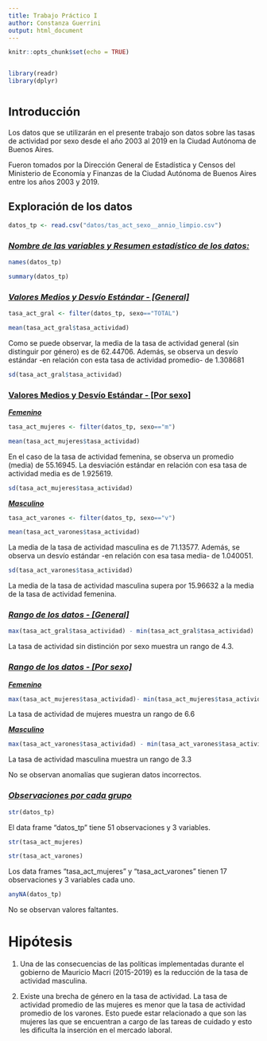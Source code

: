 ```yaml
---
title: Trabajo Práctico I
author: Constanza Guerrini
output: html_document
---
```


```r
knitr::opts_chunk$set(echo = TRUE)


library(readr)
library(dplyr)

```

# ^Introducción^

Los datos que se utilizarán en el presente trabajo son datos sobre las tasas de actividad por sexo desde el año 2003 al 2019 en la Ciudad Autónoma de Buenos Aires.

Fueron tomados por la Dirección General de Estadística y Censos del Ministerio de Economía y Finanzas de la Ciudad Autónoma de Buenos Aires entre los años 2003 y 2019.

## Exploración de los datos

```r

datos_tp <- read.csv("datos/tas_act_sexo__annio_limpio.csv")


```

### [***Nombre de las variables y Resumen estadístico de los datos:***]{.underline}

```r

names(datos_tp)

```

```r

summary(datos_tp)

```

### [***Valores Medios y Desvío Estándar - [General]***]{.underline}

```r
tasa_act_gral <- filter(datos_tp, sexo=="TOTAL")

mean(tasa_act_gral$tasa_actividad)

```

Como se puede observar, la media de la tasa de actividad general (sin distinguir por género) es de 62.44706. Además, se observa un desvío estándar -en relación con esta tasa de actividad promedio- de 1.308681

```r
sd(tasa_act_gral$tasa_actividad)
```

### [**Valores Medios y Desvío Estándar - [Por sexo]**]{.underline}

[***Femenino***]{.underline}

```r

tasa_act_mujeres <- filter(datos_tp, sexo=="m")

mean(tasa_act_mujeres$tasa_actividad)

```

En el caso de la tasa de actividad femenina, se observa un promedio (media) de 55.16945. La desviación estándar en relación con esa tasa de actividad media es de 1.925619.

```r

sd(tasa_act_mujeres$tasa_actividad)
```

[***Masculino***]{.underline}

```r

tasa_act_varones <- filter(datos_tp, sexo=="v")

mean(tasa_act_varones$tasa_actividad)
```

La media de la tasa de actividad masculina es de 71.13577. Además, se observa un desvío estándar -en relación con esa tasa media- de 1.040051.

```r

sd(tasa_act_varones$tasa_actividad)
```

La media de la tasa de actividad masculina supera por 15.96632 a la media de la tasa de actividad femenina.

### [***Rango de los datos - [General]***]{.underline}

```r
max(tasa_act_gral$tasa_actividad) - min(tasa_act_gral$tasa_actividad)
```

La tasa de actividad sin distinción por sexo muestra un rango de 4.3.

### [***Rango de los datos - [Por sexo]***]{.underline}

[***Femenino***]{.underline}

```r

max(tasa_act_mujeres$tasa_actividad)- min(tasa_act_mujeres$tasa_actividad)
```

La tasa de actividad de mujeres muestra un rango de 6.6

[***Masculino***]{.underline}

```r

max(tasa_act_varones$tasa_actividad) - min(tasa_act_varones$tasa_actividad)

```

La tasa de actividad masculina muestra un rango de 3.3

No se observan anomalías que sugieran datos incorrectos.

### [***Observaciones por cada grupo***]{.underline}

```r

str(datos_tp)

```

El data frame "datos_tp" tiene 51 observaciones y 3 variables.

```r
str(tasa_act_mujeres)

str(tasa_act_varones)
```

Los data frames "tasa_act_mujeres" y "tasa_act_varones" tienen 17 observaciones y 3 variables cada uno.

```r
anyNA(datos_tp)
```

No se observan valores faltantes.

# Hipótesis

1.  Una de las consecuencias de las políticas implementadas durante el gobierno de Mauricio Macri (2015-2019) es la reducción de la tasa de actividad masculina.

2.  Existe una brecha de género en la tasa de actividad. La tasa de actividad promedio de las mujeres es menor que la tasa de actividad promedio de los varones. Esto puede estar relacionado a que son las mujeres las que se encuentran a cargo de las tareas de cuidado y esto les dificulta la inserción en el mercado laboral.
